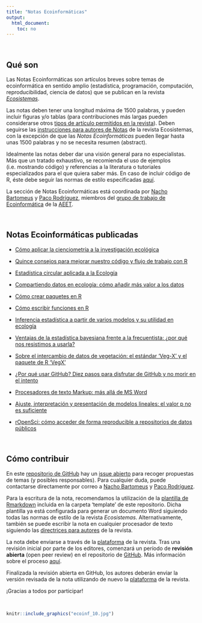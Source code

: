 ```yaml
---
title: "Notas Ecoinformáticas"
output: 
  html_document: 
    toc: no
---
```




<br>

## Qué son {#que-son}

Las Notas Ecoinformáticas son artículos breves sobre temas de ecoinformática en sentido amplio (estadística, programación, computación, reproducibilidad, ciencia de datos) que se publican en la revista [*Ecosistemas*](http://www.revistaecosistemas.net). 

Las notas deben tener una longitud máxima de 1500 palabras, y pueden incluir figuras y/o tablas (para contribuciones más largas pueden considerarse otros [tipos de artículo permitidos en la revista](http://www.revistaecosistemas.net/index.php/ecosistemas/about/submissions#authorGuidelines)). Deben seguirse las [instrucciones para autores de Notas](http://www.revistaecosistemas.net/index.php/ecosistemas/about/submissions#authorGuidelines) de la revista Ecosistemas, con la excepción de que las *Notas Ecoinformáticas* pueden llegar hasta unas 1500 palabras y no se necesita resumen (abstract). 

Idealmente las notas deber dar una visión general para no especialistas. Más que un tratado exhaustivo, se recomienda el uso de ejemplos (i.e. mostrando código) y referencias a la literatura o tutoriales especializados para el que quiera saber más. En caso de incluir código de R, éste debe seguir las normas de estilo especificadas [aquí](http://adv-r.had.co.nz/Style.html).

La sección de Notas Ecoinformáticas está coordinada por [Nacho Bartomeus](https://bartomeuslab.com/) y [Paco Rodríguez](https://frodriguezsanchez.net), miembros del [grupo de trabajo de Ecoinformática](https://ecoinfaeet.github.io/website) de la [AEET](http://www.aeet.org). 


<br>

## Notas Ecoinformáticas publicadas {#notas-publicadas}

- [Cómo aplicar la cienciometría a la investigación ecológica](https://doi.org/10.7818/ECOS.2256)

- [Quince consejos para mejorar nuestro código y flujo de trabajo con R](https://doi.org/10.7818/ECOS.2129)

- [Estadística circular aplicada a la Ecología](https://doi.org/10.7818/ECOS.1995)

- [Compartiendo datos en ecología: cómo añadir más valor a los datos](https://doi.org/10.7818/ECOS.1838)

- [Cómo crear paquetes en R](https://doi.org/10.7818/ECOS.1948)

- [Cómo escribir funciones en R](https://doi.org/10.7818/ECOS.1880)

- [Inferencia estadística a partir de varios modelos y su utilidad en ecología](https://doi.org/10.7818/ECOS.1699)

- [Ventajas de la estadística bayesiana frente a la frecuentista: ¿por qué nos resistimos a usarla?](https://doi.org/10.7818/ECOS.1591)

- [Sobre el intercambio de datos de vegetación: el estándar ‘Veg-X’ y el paquete de R ‘VegX’](https://doi.org/10.7818/ECOS.1570)

- [¿Por qué usar GitHub? Diez pasos para disfrutar de GitHub y no morir en el intento](https://www.revistaecosistemas.net/index.php/ecosistemas/article/view/1604)

- [Procesadores de texto Markup: más allá de MS Word](https://doi.org/10.7818/ECOS.2017.26-3.14)

- [Ajuste, interpretación y presentación de modelos lineales: el valor p no es suficiente](https://doi.org/10.7818/ECOS.2017.26-2.08)

- [rOpenSci: cómo acceder de forma reproducible a repositorios de datos públicos](https://doi.org/10.7818/ECOS.2017.26-1.20)




<br>

## Cómo contribuir {#como-contribuir}

En este [repositorio de GitHub](https://github.com/ecoinfAEET/Notas_Ecosistemas) hay un [issue abierto](https://github.com/ecoinfAEET/Notas_Ecosistemas/issues/1) para recoger propuestas de temas (y posibles responsables). Para cualquier duda, puede contactarse directamente por correo a [Nacho Bartomeus](https://bartomeuslab.com/) y [Paco Rodríguez](https://frodriguezsanchez.net).

Para la escritura de la nota, recomendamos la utilización de la [plantilla de Rmarkdown](https://github.com/ecoinfAEET/Notas_Ecosistemas/tree/master/template) incluida en la carpeta 'template' de este repositorio. Dicha plantilla ya está configurada para generar un documento Word siguiendo todas las normas de estilo de la revista *Ecosistemas*. Alternativamente, también se puede escribir la nota en cualquier procesador de texto siguiendo las [directrices para autores](http://www.revistaecosistemas.net/index.php/ecosistemas/about/submissions#authorGuidelines) de la revista.

La nota debe enviarse a través de la [plataforma](https://www.revistaecosistemas.net/index.php/ecosistemas/about/submissions) de la revista. Tras una revisión inicial por parte de los editores, comenzará un período de **revisión abierta** (open peer review) en el repositorio de [GitHub](https://github.com/ecoinfAEET/Notas_Ecosistemas). Más información sobre el proceso [aquí](https://github.com/ecoinfAEET/Notas_Ecosistemas/blob/master/Normas_revision_grupal.MD).

Finalizada la revisión abierta en GitHub, los autores deberán enviar la versión revisada de la nota utilizando de nuevo la [plataforma](https://www.revistaecosistemas.net/index.php/ecosistemas/about/submissions) de la revista.

¡Gracias a todos por participar!


<br>

```r
knitr::include_graphics("ecoinf_10.jpg")
```